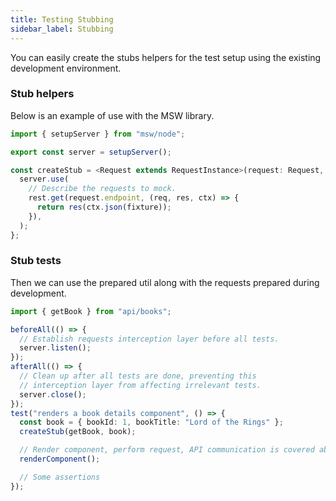 ```yaml
---
title: Testing Stubbing
sidebar_label: Stubbing
---
```


You can easily create the stubs helpers for the test setup using the existing development environment.

### Stub helpers

Below is an example of use with the MSW library.

```ts
import { setupServer } from "msw/node";

export const server = setupServer();

const createStub = <Request extends RequestInstance>(request: Request, fixture?: ExtractResponseType<T>) => {
  server.use(
    // Describe the requests to mock.
    rest.get(request.endpoint, (req, res, ctx) => {
      return res(ctx.json(fixture));
    }),
  );
};
```

### Stub tests

Then we can use the prepared util along with the requests prepared during development.

```ts
import { getBook } from "api/books";

beforeAll(() => {
  // Establish requests interception layer before all tests.
  server.listen();
});
afterAll(() => {
  // Clean up after all tests are done, preventing this
  // interception layer from affecting irrelevant tests.
  server.close();
});
test("renders a book details component", () => {
  const book = { bookId: 1, bookTitle: "Lord of the Rings" };
  createStub(getBook, book);

  // Render component, perform request, API communication is covered above.
  renderComponent();

  // Some assertions
});
```
